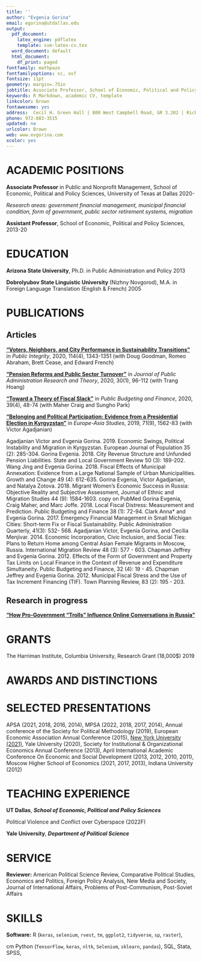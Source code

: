 ```yaml
---
title: ''
author: "Evgenia Gorina"
email: egorina@utdallas.edu
output:
  pdf_document:
    latex_engine: pdflatex
    template: svm-latex-cv.tex
  word_document: default
  html_document:
    df_print: paged
fontfamily: mathpazo
fontfamilyoptions: sc, osf
fontsize: 11pt
geometry: margin=.75in
jobtitle: Associate Professor, School of Economic, Political and Policy Sciences
keywords: R Markdown, academic CV, template
linkcolor: Brown
fontawesome: yes
address:  Cecil H. Green Hall | 800 West Campbell Road, GR 3.202 | Richardson, TX 75080-3021
phone: 972-883-3515
updated: no
urlcolor: Brown
web: www.evgorina.com
xcolor: yes
---
```


# ACADEMIC POSITIONS

**Associate Professor** in Public and Nonprofit Management, School of Economic, Political and Policy Sciences,  University of Texas at Dallas  \hfill 2020- 

*Research areas: government financial management, municipal financial condition, form of government, public sector retirement systems, migration*

**Assistant Professor**, School of Economic, Political and Policy Sciences, \hfill 2013-20 

# EDUCATION

**Arizona State University**, Ph.D. in Public Administration and Policy  \hfill 2013

**Dobrolyubov State Linguistic University** (Nizhny Novgorod), M.A. in Foreign Language Translation (English & French)  \hfill 2005

# PUBLICATIONS

## Articles

[**"Voters, Neighbors, and City Performance in Sustainability Transitions"**](#forthcoming) in *Public Integrity*, 2020, 114(4), 1343-1351 (with Doug Goodman, Romeo Abraham, Brett Cease, and Edward French)

[**"Pension Reforms and Public Sector Turnover"**](https://academic.oup.com/jpart/advance-article-abstract/doi/10.1093/jopart/muz009/5522313?redirectedFrom=fulltext) in *Journal of Public Administration Research and Theory*, 2020, 30(1), 96-112 (with Trang Hoang)

[**"Toward a Theory of Fiscal Slack"**](https://doi.org/10.1111/pbaf.12240) in *Public Budgeting and Finance*, 2020, 39(4), 48-74 (with Maher Craig and Sungho Park)

[**"Belonging and Political Participation: Evidence from a Presidential Election in Kyrgyzstan"**](https://doi.org/10.1080/09668136.2019.1665168) in *Europe-Asia Studies*, 2019, 71(9), 1562-83 (with Victor Agadjanian)






Agadjanian Victor and Evgenia Gorina. 2019. Economic Swings, Political Instability and Migration
in Kyrgyzstan. European Journal of Population 35 (2): 285-304.
Gorina Evgenia. 2018. City Revenue Structure and Unfunded Pension Liabilities. State and Local
Government Review 50 (3): 189-202.
Wang Jing and Evgenia Gorina. 2018. Fiscal Effects of Municipal Annexation: Evidence from a
Large National Sample of Urban Municipalities. Growth and Change 49 (4): 612-635.
Gorina Evgenia, Victor Agadjanian, and Natalya Zotova. 2018. Migrant Women’s Economic Success in Russia: Objective Reality and Subjective Assessment, Journal of Ethnic and Migration Studies 44 (9): 1584-1603. copy on PubMed
Gorina Evgenia, Craig Maher, and Marc Joffe. 2018. Local Fiscal Distress: Measurement and Prediction. Public Budgeting and Finance 38 (1): 72-94.
Clark Anna* and Evgenia Gorina. 2017. Emergency Financial Management in Small Michigan Cities: Short-term Fix or Fiscal Sustainability. Public Administration Quarterly, 41(3): 532- 568.
Agadjanian Victor, Evgenia Gorina, and Cecilia Menjivar. 2014. Economic Incorporation, Civic Inclusion, and Social Ties: Plans to Return Home among Central Asian Female Migrants in Moscow, Russia. International Migration Review 48 (3): 577 - 603.
Chapman Jeffrey and Evgenia Gorina. 2012. Effects of the Form of Government and Property Tax Limits on Local Finance in the Context of Revenue and Expenditure Simultaneity. Public Budgeting and Finance, 32 (4): 19 - 45.
Chapman Jeffrey and Evgenia Gorina. 2012. Municipal Fiscal Stress and the Use of Tax Increment Financing (TIF). Town Planning Review, 83 (2): 195 - 203.



## Research in progress

[**"How Pro-Government “Trolls” Influence Online Conversations in Russia"**](#working)

# GRANTS

The Harriman Institute, Columbia University, Research Grant (18,000$)  \hfill 2019 

# AWARDS AND DISTINCTIONS

# SELECTED PRESENTATIONS

APSA (2021, 2018, 2016, 2014), MPSA (2022, 2018, 2017, 2014), Annual conference of the Society for Political Methodology (2019), European Economic Association Annual Conference (2015), [New York University (2021)](https://www.youtube.com/watch?v=6_3E39SH688), Yale University (2020), Society for Institutional & Organizational Economics Annual Conference (2013), April International Academic Conference On Economic and Social Development (2013, 2012, 2010, 2011), Moscow Higher School of Economics (2021, 2017, 2013), Indiana University (2012)

# TEACHING EXPERIENCE

**UT Dallas**, ***School of Economic, Political and Policy Sciences***

\hskip 1cm  Political Violence and Conflict over Cyberspace (2022F)

**Yale University**, ***Department of Political Science***

# SERVICE

**Reviewer:** American Political Science Review, Comparative Political Studies, Economics and Politics, Foreign Policy Analysis, New Media and Society, Journal of International Affairs, Problems of Post-Communism, Post-Soviet Affairs

# SKILLS

**Software:** R (`keras`, `selenium`, `rvest`, `tm`, `ggplot2`, `tidyverse`, `sp`, `raster`),

\hskip 1.9 cm Python (`TensorFlow`, `keras`, `nltk`, `Selenium`, `sklearn`, `pandas`), SQL, Stata, SPSS, \LaTeX

<!-- 
# REFERENCES

Prof. Daniel Treisman (chair of the Ph.D. dissertation committee), Department of Political Science, UCLA, 4289 Bunche Hall, Los Angeles, CA 90095, [treisman@polisci.ucla.edu](treisman@polisci.ucla.edu)

Prof. Chad Hazlett (chair of the M.Sc. dissertation committee), Department of Statistics, UCLA, 8105G Mathematical Sciences, Los Angeles, CA 90095, [chazlett@ucla.edu](chazlett@ucla.edu)

Prof. Konstantin Sonin (chair of the M.A. dissertation committee), Harris Public Policy School, University of Chicago, 1155 E60 St, Chicago, IL 60637, [ksonin@uchicago.edu](ksonin@uchicago.edu)
-->


